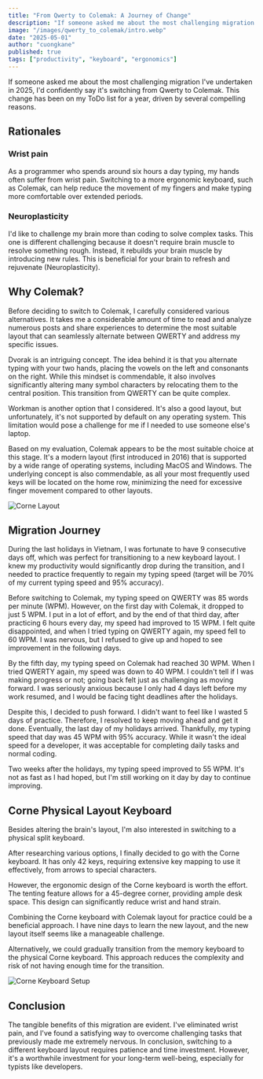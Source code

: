 ```yaml
---
title: "From Qwerty to Colemak: A Journey of Change"
description: "If someone asked me about the most challenging migration I've undertaken in 2025, I'd confidently say it's switching from Qwerty to Colemak."
image: "/images/qwerty_to_colemak/intro.webp"
date: "2025-05-01"
author: "cuongkane"
published: true
tags: ["productivity", "keyboard", "ergonomics"]
---
```


If someone asked me about the most challenging migration I've undertaken in 2025, I'd confidently say it's switching from Qwerty to Colemak.
This change has been on my ToDo list for a year, driven by several compelling reasons.

## Rationales
### Wrist pain
As a programmer who spends around six hours a day typing, my hands often suffer from wrist pain.
Switching to a more ergonomic keyboard, such as Colemak, can help reduce the movement of my fingers and make typing more comfortable over extended periods.

### Neuroplasticity
I'd like to challenge my brain more than coding to solve complex tasks.
This one is different challenging because it doesn't require brain muscle to resolve something rough.
Instead, it rebuilds your brain muscle by introducing new rules.
This is beneficial for your brain to refresh and rejuvenate (Neuroplasticity).

## Why Colemak?

Before deciding to switch to Colemak, I carefully considered various alternatives. It takes me a considerable amount of time to read and analyze numerous posts and share experiences to determine the most suitable layout that can seamlessly alternate between QWERTY and address my specific issues.

Dvorak is an intriguing concept. The idea behind it is that you alternate typing with your two hands, placing the vowels on the left and consonants on the right. While this mindset is commendable, it also involves significantly altering many symbol characters by relocating them to the central position. This transition from QWERTY can be quite complex.

Workman is another option that I considered. It's also a good layout, but unfortunately, it's not supported by default on any operating system. This limitation would pose a challenge for me if I needed to use someone else's laptop.

Based on my evaluation, Colemak appears to be the most suitable choice at this stage. It's a modern layout (first introduced in 2016) that is supported by a wide range of operating systems, including MacOS and Windows. The underlying concept is also commendable, as all your most frequently used keys will be located on the home row, minimizing the need for excessive finger movement compared to other layouts.

![Corne Layout](/images/qwerty_to_colemak/layout.png)

## Migration Journey

During the last holidays in Vietnam, I was fortunate to have 9 consecutive days off, which was perfect for transitioning to a new keyboard layout. I knew my productivity would significantly drop during the transition, and I needed to practice frequently to regain my typing speed (target will be 70% of my current typing speed and 95% accuracy).

Before switching to Colemak, my typing speed on QWERTY was 85 words per minute (WPM). However, on the first day with Colemak, it dropped to just 5 WPM.
I put in a lot of effort, and by the end of that third day, after practicing 6 hours every day, my speed had improved to 15 WPM. I felt quite disappointed, and when I tried typing on QWERTY again, my speed fell to 60 WPM. I was nervous, but I refused to give up and hoped to see improvement in the following days.

By the fifth day, my typing speed on Colemak had reached 30 WPM. When I tried QWERTY again, my speed was down to 40 WPM. I couldn't tell if I was making progress or not; going back felt just as challenging as moving forward. I was seriously anxious because I only had 4 days left before my work resumed, and I would be facing tight deadlines after the holidays.

Despite this, I decided to push forward. I didn't want to feel like I wasted 5 days of practice. Therefore, I resolved to keep moving ahead and get it done.
Eventually, the last day of my holidays arrived. Thankfully, my typing speed that day was 45 WPM with 95% accuracy. While it wasn't the ideal speed for a developer, it was acceptable for completing daily tasks and normal coding.

Two weeks after the holidays, my typing speed improved to 55 WPM. It's not as fast as I had hoped, but I'm still working on it day by day to continue improving.

## Corne Physical Layout Keyboard

Besides altering the brain's layout, I'm also interested in switching to a physical split keyboard.

After researching various options, I finally decided to go with the Corne keyboard. It has only 42 keys, requiring extensive key mapping to use it effectively, from arrows to special characters.

However, the ergonomic design of the Corne keyboard is worth the effort. The tenting feature allows for a 45-degree corner, providing ample desk space. This design can significantly reduce wrist and hand strain.

Combining the Corne keyboard with Colemak layout for practice could be a beneficial approach.
I have nine days to learn the new layout, and the new layout itself seems like a manageable challenge.

Alternatively, we could gradually transition from the memory keyboard to the physical Corne keyboard.
This approach reduces the complexity and risk of not having enough time for the transition.

![Corne Keyboard Setup](/images/qwerty_to_colemak/corne_setup.jpg)
## Conclusion
The tangible benefits of this migration are evident.
I've eliminated wrist pain, and I've found a satisfying way to overcome challenging tasks that previously made me extremely nervous.
In conclusion, switching to a different keyboard layout requires patience and time investment.
However, it's a worthwhile investment for your long-term well-being, especially for typists like developers.
